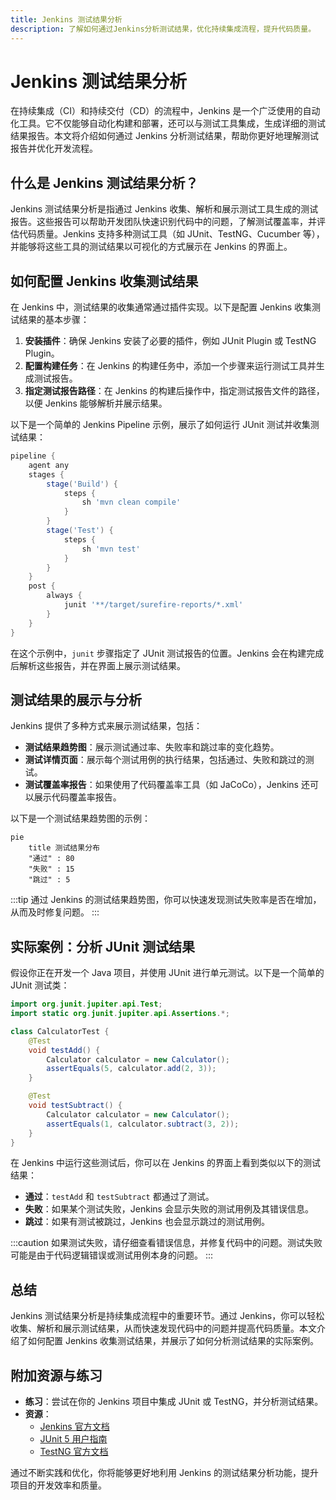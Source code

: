 ```yaml
---
title: Jenkins 测试结果分析
description: 了解如何通过Jenkins分析测试结果，优化持续集成流程，提升代码质量。
---
```


# Jenkins 测试结果分析

在持续集成（CI）和持续交付（CD）的流程中，Jenkins 是一个广泛使用的自动化工具。它不仅能够自动化构建和部署，还可以与测试工具集成，生成详细的测试结果报告。本文将介绍如何通过 Jenkins 分析测试结果，帮助你更好地理解测试报告并优化开发流程。

## 什么是 Jenkins 测试结果分析？

Jenkins 测试结果分析是指通过 Jenkins 收集、解析和展示测试工具生成的测试报告。这些报告可以帮助开发团队快速识别代码中的问题，了解测试覆盖率，并评估代码质量。Jenkins 支持多种测试工具（如 JUnit、TestNG、Cucumber 等），并能够将这些工具的测试结果以可视化的方式展示在 Jenkins 的界面上。

## 如何配置 Jenkins 收集测试结果

在 Jenkins 中，测试结果的收集通常通过插件实现。以下是配置 Jenkins 收集测试结果的基本步骤：

1. **安装插件**：确保 Jenkins 安装了必要的插件，例如 JUnit Plugin 或 TestNG Plugin。
2. **配置构建任务**：在 Jenkins 的构建任务中，添加一个步骤来运行测试工具并生成测试报告。
3. **指定测试报告路径**：在 Jenkins 的构建后操作中，指定测试报告文件的路径，以便 Jenkins 能够解析并展示结果。

以下是一个简单的 Jenkins Pipeline 示例，展示了如何运行 JUnit 测试并收集测试结果：

```groovy
pipeline {
    agent any
    stages {
        stage('Build') {
            steps {
                sh 'mvn clean compile'
            }
        }
        stage('Test') {
            steps {
                sh 'mvn test'
            }
        }
    }
    post {
        always {
            junit '**/target/surefire-reports/*.xml'
        }
    }
}
```

在这个示例中，`junit` 步骤指定了 JUnit 测试报告的位置。Jenkins 会在构建完成后解析这些报告，并在界面上展示测试结果。

## 测试结果的展示与分析

Jenkins 提供了多种方式来展示测试结果，包括：

- **测试结果趋势图**：展示测试通过率、失败率和跳过率的变化趋势。
- **测试详情页面**：展示每个测试用例的执行结果，包括通过、失败和跳过的测试。
- **测试覆盖率报告**：如果使用了代码覆盖率工具（如 JaCoCo），Jenkins 还可以展示代码覆盖率报告。

以下是一个测试结果趋势图的示例：

```mermaid
pie
    title 测试结果分布
    "通过" : 80
    "失败" : 15
    "跳过" : 5
```

:::tip
通过 Jenkins 的测试结果趋势图，你可以快速发现测试失败率是否在增加，从而及时修复问题。
:::

## 实际案例：分析 JUnit 测试结果

假设你正在开发一个 Java 项目，并使用 JUnit 进行单元测试。以下是一个简单的 JUnit 测试类：

```java
import org.junit.jupiter.api.Test;
import static org.junit.jupiter.api.Assertions.*;

class CalculatorTest {
    @Test
    void testAdd() {
        Calculator calculator = new Calculator();
        assertEquals(5, calculator.add(2, 3));
    }

    @Test
    void testSubtract() {
        Calculator calculator = new Calculator();
        assertEquals(1, calculator.subtract(3, 2));
    }
}
```

在 Jenkins 中运行这些测试后，你可以在 Jenkins 的界面上看到类似以下的测试结果：

- **通过**：`testAdd` 和 `testSubtract` 都通过了测试。
- **失败**：如果某个测试失败，Jenkins 会显示失败的测试用例及其错误信息。
- **跳过**：如果有测试被跳过，Jenkins 也会显示跳过的测试用例。

:::caution
如果测试失败，请仔细查看错误信息，并修复代码中的问题。测试失败可能是由于代码逻辑错误或测试用例本身的问题。
:::

## 总结

Jenkins 测试结果分析是持续集成流程中的重要环节。通过 Jenkins，你可以轻松收集、解析和展示测试结果，从而快速发现代码中的问题并提高代码质量。本文介绍了如何配置 Jenkins 收集测试结果，并展示了如何分析测试结果的实际案例。

## 附加资源与练习

- **练习**：尝试在你的 Jenkins 项目中集成 JUnit 或 TestNG，并分析测试结果。
- **资源**：
  - [Jenkins 官方文档](https://www.jenkins.io/doc/)
  - [JUnit 5 用户指南](https://junit.org/junit5/docs/current/user-guide/)
  - [TestNG 官方文档](https://testng.org/doc/)

通过不断实践和优化，你将能够更好地利用 Jenkins 的测试结果分析功能，提升项目的开发效率和质量。